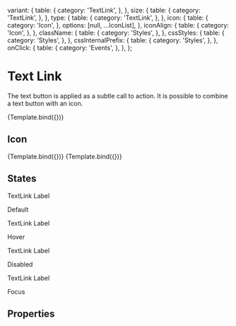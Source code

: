 <!--- TextLink.stories.mdx --->



<Meta title="Components/Actions/TextLink" component={TextLink} />


  variant: {
    table: {
      category: 'TextLink',
    },
  },
  size: {
    table: {
      category: 'TextLink',
    },
  },
  type: {
    table: {
      category: 'TextLink',
    },
  },
  icon: {
    table: {
      category: 'Icon',
    },
    options: [null, ...IconList],
  },
  iconAlign: {
    table: {
      category: 'Icon',
    },
  },
  className: {
    table: {
      category: 'Styles',
    },
  },
  cssStyles: {
    table: {
      category: 'Styles',
    },
  },
  cssInternalPrefix: {
    table: {
      category: 'Styles',
    },
  },
  onClick: {
    table: {
      category: 'Events',
    },
  },
};

# Text Link
The text button is applied as a subtle call to action. It is possible to combine a text button with an icon.

<Canvas>
  <Story 
    name="Default" 
    args={{ 
      children: 'TextLink Label',
    }}
    argTypes={argTypes}
  >
    {Template.bind({})}
  </Story>
</Canvas>

## Icon
<Canvas>
  <Story 
    name="Leading Icon" 
    args={{
      children: 'Leading Icon',
      icon: 'certificate',
      iconAlign: 'left',
    }}
    argTypes={argTypes}
  >
    {Template.bind({})}
  </Story>
  <Story 
    name="Trailing Icon" 
    args={{
      children: 'Trailing Icon',
      icon: 'certificate',
      iconAlign: 'right',
    }}
    argTypes={argTypes}
  >
    {Template.bind({})}
  </Story>
</Canvas>

## States
<Preview>
  <div>
    <TextLink icon="certificate">TextLink Label</TextLink>
    <p>Default</p>
    <TextLink icon="certificate" className="hover">TextLink Label</TextLink>
    <p>Hover</p>
    <TextLink icon="certificate" disabled={true}>TextLink Label</TextLink>
    <p>Disabled</p>
    <TextLink icon="certificate" className="focus">TextLink Label</TextLink>
    <p>Focus</p>
  </div>
</Preview>

## Properties

<ArgsTable of={TextLink} />